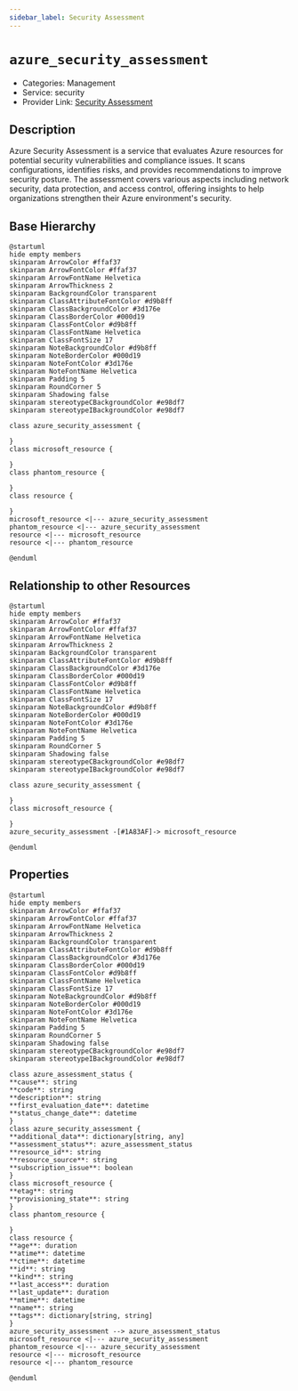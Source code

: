 ```yaml
---
sidebar_label: Security Assessment
---
```


# `azure_security_assessment`

- Categories: Management
- Service: security
- Provider Link: [Security Assessment](https://learn.microsoft.com/en-us/azure/defender-for-cloud/secure-score-security-controls)

## Description

Azure Security Assessment is a service that evaluates Azure resources for potential security vulnerabilities and compliance issues. It scans configurations, identifies risks, and provides recommendations to improve security posture. The assessment covers various aspects including network security, data protection, and access control, offering insights to help organizations strengthen their Azure environment's security.

## Base Hierarchy

<ZoomPanPinch>

```kroki imgType="plantuml" imgAlt="Hierarchy of Security Assessment"
@startuml
hide empty members
skinparam ArrowColor #ffaf37
skinparam ArrowFontColor #ffaf37
skinparam ArrowFontName Helvetica
skinparam ArrowThickness 2
skinparam BackgroundColor transparent
skinparam ClassAttributeFontColor #d9b8ff
skinparam ClassBackgroundColor #3d176e
skinparam ClassBorderColor #000d19
skinparam ClassFontColor #d9b8ff
skinparam ClassFontName Helvetica
skinparam ClassFontSize 17
skinparam NoteBackgroundColor #d9b8ff
skinparam NoteBorderColor #000d19
skinparam NoteFontColor #3d176e
skinparam NoteFontName Helvetica
skinparam Padding 5
skinparam RoundCorner 5
skinparam Shadowing false
skinparam stereotypeCBackgroundColor #e98df7
skinparam stereotypeIBackgroundColor #e98df7

class azure_security_assessment {

}
class microsoft_resource {

}
class phantom_resource {

}
class resource {

}
microsoft_resource <|--- azure_security_assessment
phantom_resource <|--- azure_security_assessment
resource <|--- microsoft_resource
resource <|--- phantom_resource

@enduml
```

</ZoomPanPinch>

## Relationship to other Resources

<ZoomPanPinch>

```kroki imgType="plantuml" imgAlt="Diagram of Security Assessment resource relationships"
@startuml
hide empty members
skinparam ArrowColor #ffaf37
skinparam ArrowFontColor #ffaf37
skinparam ArrowFontName Helvetica
skinparam ArrowThickness 2
skinparam BackgroundColor transparent
skinparam ClassAttributeFontColor #d9b8ff
skinparam ClassBackgroundColor #3d176e
skinparam ClassBorderColor #000d19
skinparam ClassFontColor #d9b8ff
skinparam ClassFontName Helvetica
skinparam ClassFontSize 17
skinparam NoteBackgroundColor #d9b8ff
skinparam NoteBorderColor #000d19
skinparam NoteFontColor #3d176e
skinparam NoteFontName Helvetica
skinparam Padding 5
skinparam RoundCorner 5
skinparam Shadowing false
skinparam stereotypeCBackgroundColor #e98df7
skinparam stereotypeIBackgroundColor #e98df7

class azure_security_assessment {

}
class microsoft_resource {

}
azure_security_assessment -[#1A83AF]-> microsoft_resource

@enduml
```

</ZoomPanPinch>

## Properties

<ZoomPanPinch>

```kroki imgType="plantuml" imgAlt="Diagram of Security Assessment data model"
@startuml
hide empty members
skinparam ArrowColor #ffaf37
skinparam ArrowFontColor #ffaf37
skinparam ArrowFontName Helvetica
skinparam ArrowThickness 2
skinparam BackgroundColor transparent
skinparam ClassAttributeFontColor #d9b8ff
skinparam ClassBackgroundColor #3d176e
skinparam ClassBorderColor #000d19
skinparam ClassFontColor #d9b8ff
skinparam ClassFontName Helvetica
skinparam ClassFontSize 17
skinparam NoteBackgroundColor #d9b8ff
skinparam NoteBorderColor #000d19
skinparam NoteFontColor #3d176e
skinparam NoteFontName Helvetica
skinparam Padding 5
skinparam RoundCorner 5
skinparam Shadowing false
skinparam stereotypeCBackgroundColor #e98df7
skinparam stereotypeIBackgroundColor #e98df7

class azure_assessment_status {
**cause**: string
**code**: string
**description**: string
**first_evaluation_date**: datetime
**status_change_date**: datetime
}
class azure_security_assessment {
**additional_data**: dictionary[string, any]
**assessment_status**: azure_assessment_status
**resource_id**: string
**resource_source**: string
**subscription_issue**: boolean
}
class microsoft_resource {
**etag**: string
**provisioning_state**: string
}
class phantom_resource {

}
class resource {
**age**: duration
**atime**: datetime
**ctime**: datetime
**id**: string
**kind**: string
**last_access**: duration
**last_update**: duration
**mtime**: datetime
**name**: string
**tags**: dictionary[string, string]
}
azure_security_assessment --> azure_assessment_status
microsoft_resource <|--- azure_security_assessment
phantom_resource <|--- azure_security_assessment
resource <|--- microsoft_resource
resource <|--- phantom_resource

@enduml
```

</ZoomPanPinch>
